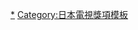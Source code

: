 {{Navbox
|name       = TVnavi日劇年度大賞新人獎
| state = {{{state|autocollapse}}}
|titlestyle = background:#002FA7;color:white;
|title      = [[TVnavi日劇年度大賞|{{color|#FFFFFF|TVnavi日劇年度大賞}}]]{{color|#B0C4DE|新人獎}}
|image      = 
|bodystyle  = 
|groupstyle = width:70%:105px;color:blue
|liststyle  = text-align:left;
| bodyclass =hlist
| selected = {{{1|}}}

|group2     = 2000年代
|list2      = 
* 2005 [[龜梨和也]]、[[堀北真希]]
* 2006 [[田中聖]]、[[村上知子]]
* 2007 [[多部未華子]]、[[田口淳之介]]
* 2008 [[山田涼介]]、[[比嘉愛未]]
* 2009 [[中丸雄一]]

|group3     = 2010年代
|list3      = 
* 2010 [[丸山隆平]]、[[蘆田愛菜]]
* 2011 [[鈴木福]]、[[瀧本美織]]
* 2012 [[入來茉里]]、[[知念侑李]]
* 2013 [[藤井流星]]、[[黑木華]]
* 2014 [[工藤阿須加]]、[[鈴木梨央]]
* 2015 [[岸優太]]、[[廣瀨鈴]]
}}<noinclude>
{{collapsible option}}
[[Category:TVnavi日劇年度大賞新人獎|*]]
[[Category:日本電視獎項模板]]
</noinclude>